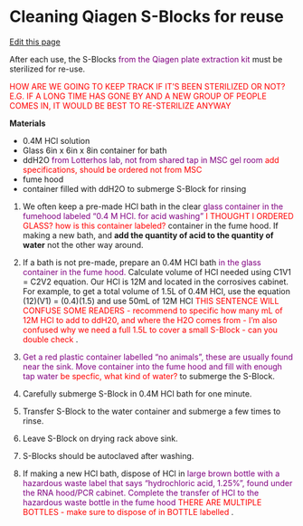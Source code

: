 # Cleaning Qiagen S-Blocks for reuse
[Edit this page](https://github.com/DrK-Lo/lotterhoslabprotocols/edit/main/molecprot_Acid_Washes.qmd)

After each use, the S-Blocks <span style="color:purple"> from the Qiagen plate extraction kit </span> must be sterilized for re-use.

<span style="color:red"> HOW ARE WE GOING TO KEEP TRACK IF IT'S BEEN STERILIZED OR NOT? E.G. IF A LONG TIME HAS GONE BY AND A NEW GROUP OF PEOPLE COMES IN, IT WOULD BE BEST TO RE-STERILIZE ANYWAY </span>

**Materials**

- 0.4M HCl solution
- Glass 6in x 6in x 8in container for bath
- ddH2O <span style="color:purple"> from Lotterhos lab, not from shared tap in MSC gel room </span> <span style="color:red"> add specifications, should be ordered not from MSC </span>
- fume hood
- container filled with ddH2O to submerge S-Block for rinsing

1. We often keep a pre-made HCl bath in the clear <span style="color:purple"> glass container in the fumehood labeled "0.4 M HCl. for acid washing" </span> <span style="color:red"> I THOUGHT I ORDERED GLASS? how is this container labeled? </span> container in the fume hood. If making a new bath, and **add the quantity of acid to the quantity of water** not the other way around. 

2. If a bath is not pre-made, prepare an 0.4M HCl bath <span style="color:purple"> in the glass container in the fume hood. </span> Calculate volume of HCl needed using C1V1 = C2V2 equation. Our HCl is 12M and located in the corrosives cabinet. For example, to get a total volume of 1.5L of 0.4M HCl, use the equation (12)(V1) = (0.4)(1.5) and use 50mL of 12M HCl <span style="color:red"> THIS SENTENCE WILL CONFUSE SOME READERS - recommend to specific how many mL of 12M HCl to add to ddH20, and where the H2O comes from -  I'm also confused why we need a full 1.5L to cover a small S-Block - can you double check </span>. 

3. <span style="color:purple"> Get a red plastic container labelled "no animals", these are usually found near the sink. Move container into the fume hood and fill with enough tap water </span> <span style="color:red"> be specfic, what kind of water? </span> to submerge the S-Block. 

4. Carefully submerge S-Block in 0.4M HCl bath for one minute. 

5. Transfer S-Block to the water container and submerge a few times to rinse.

6. Leave S-Block on drying rack above sink. 

7. S-Blocks should be autoclaved after washing.

8. If making a new HCl bath, dispose of HCl in <span style="color:purple"> large brown bottle with a hazardous waste label that says "hydrochloric acid, 1.25%", found under the RNA hood/PCR cabinet. Complete the transfer of HCl to the hazardous waste bottle in the fume hood </span> <span style="color:red"> THERE ARE MULTIPLE BOTTLES - make sure to dispose of in BOTTLE labelled </span>. 



